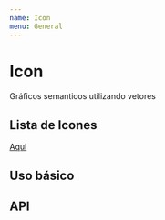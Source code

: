 ```yaml
---
name: Icon
menu: General
---
```



# Icon

Gráficos semanticos utilizando vetores

## Lista de Icones

[Aqui](https://icons.alboompro.com/admin)

## Uso básico

<Playground>
  <Icon
          kind="bold"
          group="arrows-diagrams"
          category="arrows"
          file="arrow-button-left-2-alternate.svg"
          size="32"
          color="#CC0000"
        />
</Playground>

## API

<Props of={Icon} />